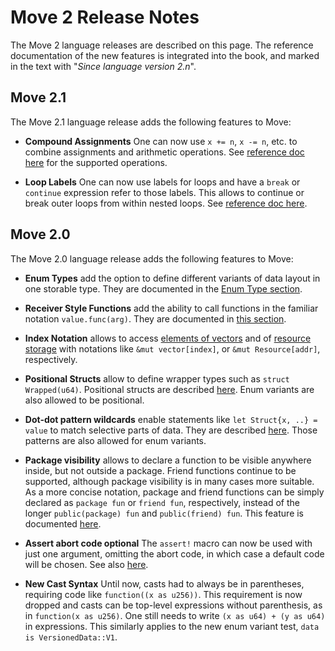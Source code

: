 # Move 2 Release Notes

The Move 2 language releases are described on this page. The reference documentation of the new features is integrated into the book, and marked in the text with "_Since language version 2.n_".

## Move 2.1 

The Move 2.1 language release adds the following features to Move:

- **Compound Assignments** One can now use `x += n`, `x -= n`, etc. to combine assignments and arithmetic operations. See [reference doc here](variables.mdx#compound-assignments) for the supported operations.

- **Loop Labels** One can now use labels for loops and have a `break` or `continue` expression refer to those labels. This allows to continue or break outer loops from within nested loops. See [reference doc here](loops.mdx#loop-labels).

## Move 2.0 

The Move 2.0 language release adds the following features to Move:

- **Enum Types** add the option to define different variants of data layout in one storable type. They are documented in the [Enum Type section](enums.mdx).

- **Receiver Style Functions** add the ability to call functions in the familiar notation `value.func(arg)`. They are documented in [this section](functions.mdx#dot-receiver-function-call-style).

- **Index Notation** allows to access [elements of vectors](vector.mdx#index-notation-for-vectors) and of [resource storage](global-storage-operators.mdx#index-notation-for-storage-operators) with notations like `&mut vector[index]`, or `&mut Resource[addr]`, respectively. 

- **Positional Structs** allow to define wrapper types such as `struct Wrapped(u64)`. Positional structs are described [here](structs-and-resources.mdx#positional-structs). Enum variants are also allowed to be positional.

- **Dot-dot pattern wildcards** enable statements like `let Struct{x, ..} = value` to match selective parts of data. They are described [here](structs-and-resources.mdx#partial-patterns). Those patterns are also allowed for enum variants.

- **Package visibility** allows to declare a function to be visible anywhere inside, but not outside a package. Friend functions continue to be supported, although package visibility is in many cases more suitable. As a more concise notation, package and friend functions can be simply declared as `package fun` or `friend fun`, respectively, instead of the longer `public(package) fun` and `public(friend) fun`. This feature is documented [here](functions.mdx#package-visibility).

- **Assert abort code optional** The `assert!` macro can now be used with just one argument, omitting the abort code, in which case a default code will be chosen. See also [here](abort-and-assert.mdx#assert).
 
- **New Cast Syntax** Until now, casts had to always be in parentheses, requiring code like `function((x as u256))`. This requirement is now dropped and casts can be top-level expressions without parenthesis, as in `function(x as u256)`. One still needs to write `(x as u64) + (y as u64)` in expressions. This similarly applies to the new enum variant test, `data is VersionedData::V1`.
